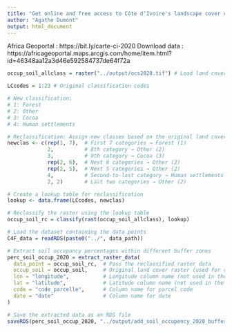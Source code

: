 ```yaml
---
title: "Get online and free access to Côte d'Ivoire's landscape cover data for 2020."
author: "Agathe Dumont"
output: html_document
---
```


Africa Geoportal : https://bit.ly/carte-ci-2020
Download data : https://africageoportal.maps.arcgis.com/home/item.html?id=46348aa12a3d46e592584737de64f72a

```r
occup_soil_allclass = raster("../output/ocs2020.tif") # Load land cover raster for 2020

LCcodes = 1:23 # Original classification codes

# New classification:
# 1: Forest
# 2: Other
# 3: Cocoa
# 4: Human settlements

# Reclassification: Assign new classes based on the original land cover codes
newclas <- c(rep(1, 7),  # First 7 categories → Forest (1)
             2,          # 8th category → Other (2)
             3,          # 9th category → Cocoa (3)
             rep(2, 6),  # Next 6 categories → Other (2)
             rep(2, 5),  # Next 5 categories → Other (2)
             4,          # Second-to-last category → Human settlements (4)
             2, 2)       # Last two categories → Other (2)

# Create a lookup table for reclassification
lookup <- data.frame(LCcodes, newclas)

# Reclassify the raster using the lookup table
occup_soil_rc = classify(rast(occup_soil_allclass), lookup)

# Load the dataset containing the data points
C4F_data = readRDS(paste0("../", data_path))

# Extract soil occupancy percentages within different buffer zones
perc_soil_occup_2020 = extract_raster_data(
  data_point = occup_soil_rc,  # Pass the reclassified raster data
  occup_soil = occup_soil,     # Original land cover raster (used for coordinate transformation)
  lon = "longitude",           # Longitude column name (not used in the function)
  lat = "latitude",            # Latitude column name (not used in the function)
  code = "code_parcelle",      # Column name for parcel code
  date = "date"                # Column name for date
)

# Save the extracted data as an RDS file
saveRDS(perc_soil_occup_2020, "../output/add_soil_occupency_2020_buffer_C4F.RDS")
```

